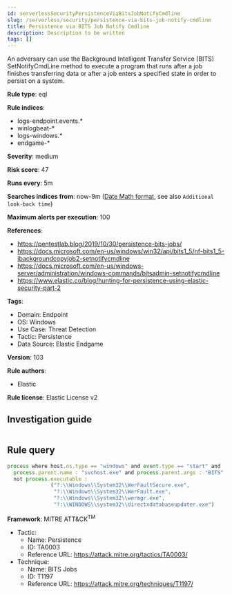 ```yaml
---
id: serverlessSecurityPersistenceViaBitsJobNotifyCmdline
slug: /serverless/security/persistence-via-bits-job-notify-cmdline
title: Persistence via BITS Job Notify Cmdline
description: Description to be written
tags: []
---
```


<div id="persistence-via-bits-job-notify-cmdline"></div>

An adversary can use the Background Intelligent Transfer Service (BITS) SetNotifyCmdLine method to execute a program that runs after a job finishes transferring data or after a job enters a specified state in order to persist on a system.

**Rule type**: eql

**Rule indices**: 

* logs-endpoint.events.*
* winlogbeat-*
* logs-windows.*
* endgame-*

**Severity**: medium

**Risk score**: 47

**Runs every**: 5m

**Searches indices from**: now-9m ([Date Math format](((ref))/common-options.html#date-math), see also <DocLink id="serverlessSecurityRulesUiCreate" section="set-the-rules-schedule">`Additional look-back time`</DocLink>)

**Maximum alerts per execution**: 100

**References**: 

* https://pentestlab.blog/2019/10/30/persistence-bits-jobs/
* https://docs.microsoft.com/en-us/windows/win32/api/bits1_5/nf-bits1_5-ibackgroundcopyjob2-setnotifycmdline
* https://docs.microsoft.com/en-us/windows-server/administration/windows-commands/bitsadmin-setnotifycmdline
* https://www.elastic.co/blog/hunting-for-persistence-using-elastic-security-part-2

**Tags**: 

* Domain: Endpoint
* OS: Windows
* Use Case: Threat Detection
* Tactic: Persistence
* Data Source: Elastic Endgame

**Version**: 103

**Rule authors**: 

* Elastic

**Rule license**: Elastic License v2

## Investigation guide

```markdown

```

## Rule query

```js
process where host.os.type == "windows" and event.type == "start" and
  process.parent.name : "svchost.exe" and process.parent.args : "BITS" and
  not process.executable :
              ("?:\\Windows\\System32\\WerFaultSecure.exe",
               "?:\\Windows\\System32\\WerFault.exe",
               "?:\\Windows\\System32\\wermgr.exe",
               "?:\\WINDOWS\\system32\\directxdatabaseupdater.exe")

```

**Framework**: MITRE ATT&CK<sup>TM</sup>

* Tactic:
    * Name: Persistence
    * ID: TA0003
    * Reference URL: https://attack.mitre.org/tactics/TA0003/
* Technique:
    * Name: BITS Jobs
    * ID: T1197
    * Reference URL: https://attack.mitre.org/techniques/T1197/

